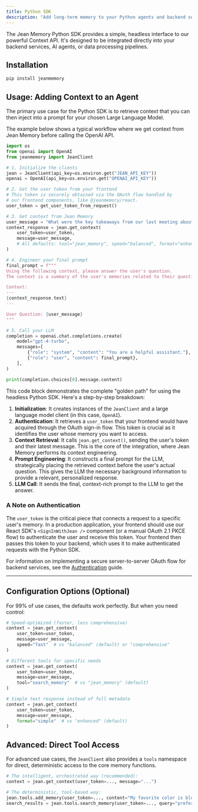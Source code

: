 ```yaml
---
title: Python SDK
description: "Add long-term memory to your Python agents and backend services."
---
```


The Jean Memory Python SDK provides a simple, headless interface to our powerful Context API. It's designed to be integrated directly into your backend services, AI agents, or data processing pipelines.

## Installation

```bash
pip install jeanmemory
```

## Usage: Adding Context to an Agent

The primary use case for the Python SDK is to retrieve context that you can then inject into a prompt for your chosen Large Language Model.

The example below shows a typical workflow where we get context from Jean Memory before calling the OpenAI API.

```python
import os
from openai import OpenAI
from jeanmemory import JeanClient

# 1. Initialize the clients
jean = JeanClient(api_key=os.environ.get("JEAN_API_KEY"))
openai = OpenAI(api_key=os.environ.get("OPENAI_API_KEY"))

# 2. Get the user token from your frontend
# This token is securely obtained via the OAuth flow handled by
# our frontend components, like @jeanmemory/react.
user_token = get_user_token_from_request() 

# 3. Get context from Jean Memory
user_message = "What were the key takeaways from our last meeting about Project Phoenix?"
context_response = jean.get_context(
    user_token=user_token,
    message=user_message,
    # All defaults: tool="jean_memory", speed="balanced", format="enhanced"
)

# 4. Engineer your final prompt
final_prompt = f"""
Using the following context, please answer the user's question.
The context is a summary of the user's memories related to their question.

Context:
---
{context_response.text}
---

User Question: {user_message}
"""

# 5. Call your LLM
completion = openai.chat.completions.create(
    model="gpt-4-turbo",
    messages=[
        {"role": "system", "content": "You are a helpful assistant."},
        {"role": "user", "content": final_prompt},
    ],
)

print(completion.choices[0].message.content)

```

This code block demonstrates the complete "golden path" for using the headless Python SDK. Here's a step-by-step breakdown:
1.  **Initialization**: It creates instances of the `JeanClient` and a large language model client (in this case, `OpenAI`).
2.  **Authentication**: It retrieves a `user_token` that your frontend would have acquired through the OAuth sign-in flow. This token is crucial as it identifies the user whose memory you want to access.
3.  **Context Retrieval**: It calls `jean.get_context()`, sending the user's token and their latest message. This is the core of the integration, where Jean Memory performs its context engineering.
4.  **Prompt Engineering**: It constructs a final prompt for the LLM, strategically placing the retrieved context before the user's actual question. This gives the LLM the necessary background information to provide a relevant, personalized response.
5.  **LLM Call**: It sends the final, context-rich prompt to the LLM to get the answer.

### A Note on Authentication

The `user_token` is the critical piece that connects a request to a specific user's memory. In a production application, your frontend should use our React SDK's `<SignInWithJean />` component (or a manual OAuth 2.1 PKCE flow) to authenticate the user and receive this token. Your frontend then passes this token to your backend, which uses it to make authenticated requests with the Python SDK.

For information on implementing a secure server-to-server OAuth flow for backend services, see the [Authentication](/authentication) guide.

---

## Configuration Options (Optional)

For 99% of use cases, the defaults work perfectly. But when you need control:

```python
# Speed-optimized (faster, less comprehensive)
context = jean.get_context(
    user_token=user_token,
    message=user_message,
    speed="fast"  # vs "balanced" (default) or "comprehensive"
)

# Different tools for specific needs
context = jean.get_context(
    user_token=user_token,
    message=user_message,
    tool="search_memory"  # vs "jean_memory" (default)
)

# Simple text response instead of full metadata
context = jean.get_context(
    user_token=user_token,
    message=user_message,
    format="simple"  # vs "enhanced" (default)
)
```

## Advanced: Direct Tool Access

For advanced use cases, the `JeanClient` also provides a `tools` namespace for direct, deterministic access to the core memory functions.

```python
# The intelligent, orchestrated way (recommended):
context = jean.get_context(user_token=..., message="...")

# The deterministic, tool-based way:
jean.tools.add_memory(user_token=..., content="My favorite color is blue.")
search_results = jean.tools.search_memory(user_token=..., query="preferences")
```
